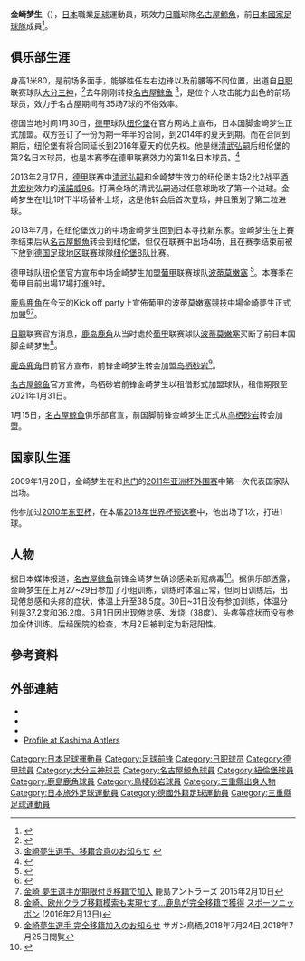 {{noteTA
|G1=uefa|G2=足球
|1=zh-hans:波蒂莫嫩塞;zh-hk:樸迪莫倫斯;zh-tw:波蒂莫嫩塞;
}}
{{Football player infobox| 
| playername= 金崎夢生
| image    = [[File:Mu_Kanazaki_FCN_2013.jpg|220px]]
| fullname = 金崎夢生
| englishfullname = Mu Kanazaki
| nickname    = 
| height      = {{height|meters=1.80}}
| dateofbirth = {{birth date and age|1989|2|16}}
| cityofbirth = [[三重縣|三重縣]][[津市_(日本)|津市]]
| countryofbirth = {{JPN}}
| clubnumber = 44
| currentclub  = [[名古屋鯨魚|名古屋鯨魚]]
| position = [[中場|中場]]
| youthyears = 
| youthclubs = 
| youthyears1 = 1997–2000 
| youthclubs1 = セントロ津南
| youthyears2 = 2001–2003 
| youthclubs2 = 津市立東觀中學
| youthyears3 = 2004–2006 
| youthclubs3 = 滝川第二高校
| years1 = 2007–2009 
| clubs1 = [[大分三神|大分三神]]   
| caps1 = 82 
| goals1 = 7
| years2 = 2010–2012 
| clubs2 = [[名古屋鯨魚|名古屋鯨魚]] 
| caps2 = 69 
| goals2 = 9
| years3 = 2013 
| clubs3 = [[紐倫堡足球俱樂部|紐倫堡]] 
| caps3 = 4 
| goals3 = 0
| years4 = 2013–2016 
| clubs4 = [[波蒂莫嫩塞競技俱樂部|波蒂莫嫩塞]] 
| caps4 = 49 
| goals4 = 16
| years5 = 2015 
| clubs5 = → [[鹿島鹿角|鹿島鹿角]] (外借)
| caps5 = 27
| goals5 = 9
| years6 = 2016–2018 
| clubs6 = [[鹿島鹿角|鹿島鹿角]] 
| caps6 = 75
| goals6 = 29
| years7 = 2018–2020
| clubs7 = [[鳥棲砂岩|鳥棲砂岩]] 
| caps7 = 46 
| goals7 = 10
| years8 = 2020
| clubs8 = → [[名古屋鯨魚|名古屋鯨魚]] (外借)
| caps8 = 25
| goals8 = 6
| years9 = 2021–
| clubs9 = [[名古屋鯨魚|名古屋鯨魚]] 
| caps9 = 6
| goals9 = 1
| nationalyears1 = 2007      
| nationalteam1 = [[日本20歲以下足球代表隊|日本U-20]] 
| nationalcaps1 = 4 
| nationalgoals1 = 0
| nationalyears2 = 2009–2017 
| nationalteam2 = [[日本國家足球隊|日本]]              | nationalcaps2 = 11 
| nationalgoals2 = 2
| pcupdate       = 2021年12月4日
| ntupdate       = 2017年12月9日
}}
'''金崎梦生'''（{{bd|1989年|2月16日|}}），[[日本|日本]]職業[[足球|足球]]運動員，現效力[[日本職業足球聯賽|日職]]球隊[[名古屋鯨魚|名古屋鯨魚]]，前[[日本國家足球隊|日本國家足球隊]]成員<ref name="NFT">{{cite web|url=http://www.national-football-teams.com/player/29487/Mu_Kanazaki.html|title=Kanazaki, Mu|publisher=National Football Teams|accessdate=28 January 2017|archive-date=2021-07-02|archive-url=https://web.archive.org/web/20210702150105/https://www.national-football-teams.com/player/29487/Mu_Kanazaki.html|dead-url=no}}</ref>。

==俱乐部生涯==
身高1米80，是前场多面手，能够胜任左右边锋以及前腰等不同位置，出道自[[日职|日职]]联赛球队[[大分三神|大分三神]]，<ref>{{cite web | url=http://kyusyu.nikkansports.com/soccer/jleague/trinita/f-kt-tp0-20061022-107145.html | title=大分、滝川二MF金崎と仮契約 | author=日刊スポーツ | date=2006年10月22日 | accessdate=2009年12月19日 | archive-url=https://web.archive.org/web/20061031202303/http://kyusyu.nikkansports.com/soccer/jleague/trinita/f-kt-tp0-20061022-107145.html | archive-date=2006年10月31日 | dead-url=yes }}</ref>去年刚刚转投[[名古屋鲸鱼|名古屋鲸鱼]] <ref>[http://nagoya-grampus.jp/information/pressrelease/2009/1216post-127.php 金崎夢生選手、移籍合意のお知らせ] {{Wayback|url=http://nagoya-grampus.jp/information/pressrelease/2009/1216post-127.php |date=20091219135353 }}{{ja}}</ref>，是位个人攻击能力出色的前场球员，效力于名古屋期间有35场7球的不俗效率。 

德国当地时间1月30日，[[德甲|德甲]]球队[[纽伦堡|纽伦堡]]在官方网站上宣布，日本国脚金崎梦生正式加盟。双方签订了一份为期一年半的合同，到2014年的夏天到期。而在合同到期后，纽伦堡有将合同延长到2016年夏天的优先权。他是继[[清武弘嗣|清武弘嗣]]后纽伦堡的第2名日本球员，也是本赛季在德甲联赛效力的第11名日本球员。<ref>{{Cite web|author=Goal.com|date=2013年1月30日|url=http://www.goal.com/jp/news/123/%E3%83%89%E3%82%A4%E3%83%84/2013/01/30/3712439/%E9%87%91%E5%B4%8E%E3%81%AE%E3%83%8B%E3%83%A5%E3%83%AB%E3%83%B3%E3%83%99%E3%83%AB%E3%82%AF%E5%8A%A0%E5%85%A5%E3%81%8C%E6%B1%BA%E5%AE%9A%E6%B8%85%E6%AD%A6%E3%81%A8%E3%83%81%E3%83%BC%E3%83%A0%E3%83%A1%E3%83%BC%E3%83%88%E3%81%AB?source=breakingnews&ICID=HP_BN_1|title=金崎のニュルンベルク加入が決定、清武とチームメートに|accessdate=2013年1月30日|archive-date=2017年11月7日|archive-url=https://web.archive.org/web/20171107023610/http://www.goal.com/jp/news/123/%E3%83%89%E3%82%A4%E3%83%84/2013/01/30/3712439/%E9%87%91%E5%B4%8E%E3%81%AE%E3%83%8B%E3%83%A5%E3%83%AB%E3%83%B3%E3%83%99%E3%83%AB%E3%82%AF%E5%8A%A0%E5%85%A5%E3%81%8C%E6%B1%BA%E5%AE%9A%E6%B8%85%E6%AD%A6%E3%81%A8%E3%83%81%E3%83%BC%E3%83%A0%E3%83%A1%E3%83%BC%E3%83%88%E3%81%AB?source=breakingnews&ICID=HP_BN_1|dead-url=no}}</ref>

2013年2月17日，[[德甲|德甲]]联赛中[[清武弘嗣|清武弘嗣]]和金崎梦生效力的纽伦堡主场2比2战平[[酒井宏树|酒井宏树]]效力的[[漢諾威96足球俱樂部|漢諾威96]]。打满全场的清武弘嗣通过任意球助攻了第一个进球。金崎梦生在1比1时下半场替补上场，这是他转会后首次登场，并且策划了第二粒进球。

2013年7月，在纽伦堡效力的中场金崎梦生回到日本寻找新东家。金崎梦生在上賽季结束后从[[名古屋鯨魚|名古屋鯨魚]]转会到纽伦堡，但仅在联赛中出场4场，且在赛季结束前被下放到[[德国足球地区联赛|德国足球地区联赛]]球隊[[纽伦堡足球俱乐部|纽伦堡B队]]比赛。

德甲球队纽伦堡官方宣布中场金崎梦生加盟[[葡甲|葡甲]]联赛球队[[波蒂莫嫩塞竞技俱乐部|波蒂莫嫩塞]] <ref>{{Cite web|author=1.FCニュルンベルク|date=2013年9月2日|url=http://www.fcn.de/news/artikel/mu-kanazaki-verlaesst-den-club/|title=Mu Kanazaki verlässt den Club|accessdate=2013年9月3日|archive-date=2020年3月26日|archive-url=https://web.archive.org/web/20200326144348/https://www.fcn.de/news/artikel/mu-kanazaki-verlaesst-den-club/|dead-url=no}}</ref>。本賽季在葡甲目前出場17場打進9球。 ​

[[鹿島鹿角|鹿島鹿角]]在今天的Kick off party上宣佈葡甲的波蒂莫嫩塞競技中場金崎夢生正式加盟<ref>{{Cite web|author=日刊スポーツ|date=2015年2月9日|url=http://www.nikkansports.com/soccer/news/f-sc-tp1-20150209-1432512.html|title=金崎夢生が鹿島に期限付き移籍へ|accessdate=2015年2月9日|archive-date=2020年2月18日|archive-url=https://web.archive.org/web/20200218071023/https://www.nikkansports.com/soccer/news/f-sc-tp1-20150209-1432512.html|dead-url=no}}</ref><ref>[http://www.so-net.ne.jp/antlers/news/release/47497 金崎 夢生選手が期限付き移籍で加入] {{Wayback|url=http://www.so-net.ne.jp/antlers/news/release/47497 |date=20160320062847 }} 鹿島アントラーズ 2015年2月10日</ref>。

[[日职|日职]]联赛官方消息，[[鹿岛鹿角|鹿岛鹿角]]从当时處於[[葡甲|葡甲]]联赛球队[[波蒂莫嫩塞竞技俱乐部|波蒂莫嫩塞]]买断了前日本国脚金崎梦生<ref>[http://www.sponichi.co.jp/soccer/news/2016/02/13/kiji/K20160213012031300.html 金崎、欧州クラブ移籍模索も実現せず…鹿島が完全移籍で獲得] {{Wayback|url=http://www.sponichi.co.jp/soccer/news/2016/02/13/kiji/K20160213012031300.html |date=20200326143035 }} [[スポーツニッポン|スポーツニッポン]] (2016年2月13日)</ref>。

[[鹿岛鹿角|鹿岛鹿角]]日前官方宣布，前锋金崎梦生转会加盟[[鸟栖砂岩|鸟栖砂岩]]<ref>[http://www.sagan-tosu.net/news/p/3218/ 金崎夢生選手 完全移籍加入のお知らせ] {{Wayback|url=http://www.sagan-tosu.net/news/p/3218/ |date=20200927113242 }} サガン鳥栖,2018年7月24日,2018年7月25日閲覧</ref>。

[[名古屋鲸鱼|名古屋鲸鱼]]官方宣佈，鸟栖砂岩前锋金崎梦生以租借形式加盟球队，租借期限至2021年1月31日。

1月15日，[[名古屋鲸鱼|名古屋鲸鱼]]俱乐部官宣，前国脚前锋金崎梦生正式从[[鸟栖砂岩|鸟栖砂岩]]转会加盟。

==国家队生涯==
2009年1月20日，金崎梦生在和[[也门国家足球队|也门]]的[[2011年亚洲杯外围赛|2011年亚洲杯外围赛]]中第一次代表国家队出场。

他参加过[[2010年东亚杯|2010年东亚杯]]，在本届[[2018年世界杯预选赛|2018年世界杯预选赛]]中，他出场了1次，打进1球。

==人物==
据日本媒体报道，[[名古屋鲸鱼|名古屋鲸鱼]]前锋金崎梦生确诊感染新冠病毒<ref>{{cite web|url=http://paper.wenweipo.com/2020/06/04/SP2006040011.htm|newspaper=文匯報|title=【長話短說】前日本國腳金崎夢生確診染疫|date=2020年6月4日|access-date=2020年6月4日|archive-date=2020年6月4日|archive-url=https://web.archive.org/web/20200604043256/http://paper.wenweipo.com/2020/06/04/SP2006040011.htm|dead-url=no}}</ref>。据俱乐部透露，金崎梦生在上月27~29日参加了小组训练，训练时体温正常，但同日训练后，出现倦怠感和头疼的症状，体温上升至38.5度。30日~31日没有参加训练，体温分别是37.2度和36.2度。6月1日因出现倦怠感、发烧（38度）、头疼等症状而没有参加全体训练。后经医院的检查，本月2日被判定为新冠阳性。

==參考資料==
{{reflist}}

==外部連結==
*{{FIFA player|271257}}
*{{NFT player|pid=29487}}
*{{J.League player|9095}}
*[https://web.archive.org/web/20190905190123/http://www.so-net.ne.jp/antlers/clubs/kanazaki-mu.html Profile at Kashima Antlers]

[[Category:日本足球運動員|Category:日本足球運動員]]
[[Category:足球前锋|Category:足球前锋]]
[[Category:日职球员|Category:日职球员]]
[[Category:德甲球員|Category:德甲球員]]
[[Category:大分三神球员|Category:大分三神球员]]
[[Category:名古屋鯨魚球員|Category:名古屋鯨魚球員]]
[[Category:紐倫堡球員|Category:紐倫堡球員]]
[[Category:鹿島鹿角球員|Category:鹿島鹿角球員]]
[[Category:鳥棲砂岩球員|Category:鳥棲砂岩球員]]
[[Category:三重縣出身人物|Category:三重縣出身人物]]
[[Category:日本旅外足球運動員|Category:日本旅外足球運動員]]
[[Category:德國外籍足球運動員|Category:德國外籍足球運動員]]
[[Category:三重縣足球運動員|Category:三重縣足球運動員]]
